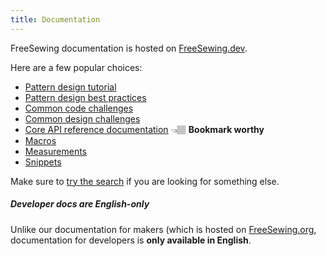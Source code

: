 ```yaml
---
title: Documentation
---
```


FreeSewing documentation is hosted on [FreeSewing.dev](https://freesewing.dev/).

Here are a few popular choices:

- [Pattern design tutorial](https://freesewing.dev/tutorials/pattern-design)
- [Pattern design best practices](https://freesewing.dev/guides/best-practices)
- [Common code challenges](https://freesewing.dev/howtos/code)
- [Common design challenges](https://freesewing.dev/howtos/design)
- [Core API reference documentation](https://freesewing.dev/reference/api) 👈🏽 **Bookmark worthy**
- [Macros](https://freesewing.dev/reference/macros)
- [Measurements](https://freesewing.dev/reference/measurements)
- [Snippets](https://freesewing.dev/reference/snippets)

Make sure to [try the search](https://freesewing.dev/search) if you are looking for something else.

<Note>

##### Developer docs are English-only

Unlike our documentation for makers (which is hosted on [FreeSewing.org](https://freesewing.org/), documentation for developers is **only available in English**.

</Note>
